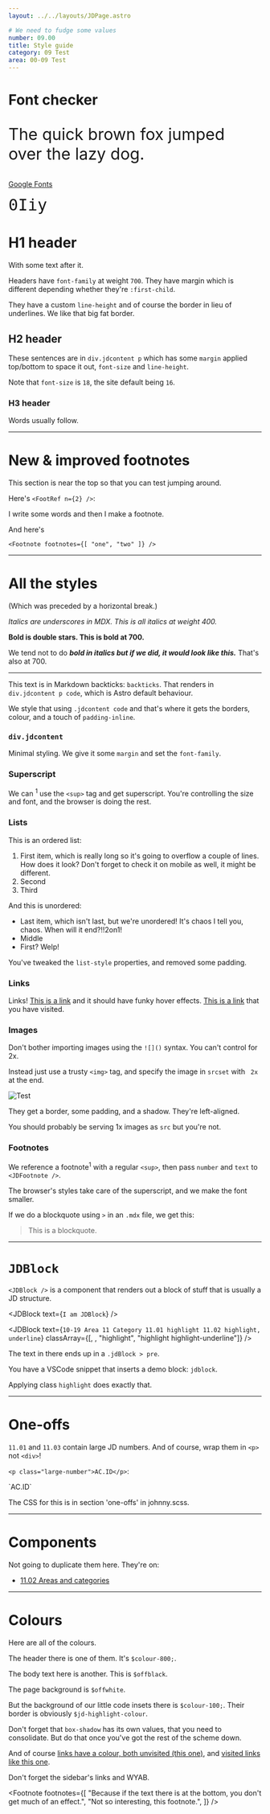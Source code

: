 ```yaml
---
layout: ../../layouts/JDPage.astro

# We need to fudge some values
number: 09.00
title: Style guide
category: 09 Test
area: 00-09 Test
---
```



# Font checker

<p style="font-size: 32px">The quick brown fox jumped over the lazy dog. </p>
<p>
  <a href="https://fonts.google.com/specimen/IBM+Plex+Serif?preview.text=The%20quick%20brown%20fox%20jumped%20over%20the%20lazy%20dog&preview.text_type=custom">
    Google Fonts
  </a>
</p>

<p>
  <code style="font-size: 32px">0Iiy</code>
</p>

# H1 header

With some text after it.

Headers have `font-family` at weight `700`. They have margin which is different depending whether they're `:first-child`.

They have a custom `line-height` and of course the border in lieu of underlines. We like that big fat border.

## H2 header

These sentences are in `div.jdcontent p` which has some `margin` applied top/bottom to space it out, `font-size` and `line-height`.

Note that `font-size` is `18`, the site default being `16`.

### H3 header

Words usually follow.

---

# New & improved footnotes

This section is near the top so that you can test jumping around.<FootRef n={1} />

Here's `<FootRef n={2} />`:

I write some words and then I make a footnote.<FootRef n={2} />

And here's

`<Footnote footnotes={[ "one", "two" ]} />`

---

# All the styles

(Which was preceded by a horizontal break.)

_Italics are underscores in MDX. This is all italics at weight 400._

**Bold is double stars. This is bold at 700.**

We tend not to do _**bold in italics but if we did, it would look like this.**_ That's also at 700.

---

This text is in Markdown backticks: `backticks`. That renders in `div.jdcontent p code`, which is Astro default behaviour.

We style that using `.jdcontent code` and that's where it gets the borders, colour, and a touch of `padding-inline`.

### `div.jdcontent`

Minimal styling. We give it some `margin` and set the `font-family`.

### Superscript

We can <sup>1</sup> use the `<sup>` tag and get superscript. You're controlling the size and font, and the browser is doing the rest.

### Lists

This is an ordered list:

1. First item, which is really long so it's going to overflow a couple of lines. How does it look? Don't forget to check it on mobile as well, it might be different.
2. Second
3. Third

And this is unordered:

- Last item, which isn't last, but we're unordered! It's chaos I tell you, chaos. When will it end?!!2on1!
- Middle
- First? Welp!

You've tweaked the `list-style` properties, and removed some padding.

### Links

Links! [This is a link](#) and it should have funky hover effects. [This is a link](/) that you have visited.

### Images

Don't bother importing images using the `![]()` syntax. You can't control for 2x.

Instead just use a trusty `<img>` tag, and specify the image in `srcset` with ` 2x` at the end.

<img
  alt="Test"
  src="/img/11.01-finder-sample-company-expanded.png"
  srcset="/img/11.01-finder-sample-company-expanded.png 2x"
/>

They get a border, some padding, and a shadow. They're left-aligned.

You should probably be serving 1x images as `src` but you're not.

### Footnotes

We reference a footnote<sup>1</sup> with a regular `<sup>`, then pass `number` and `text` to `<JDFootnote />`.

The browser's styles take care of the superscript, and we make the font smaller.

<JDFootnote
  number="1"
  text="Like this one. It flows nicely on to multiple lines, which is always nice."
/>

If we do a blockquote using `>` in an `.mdx` file, we get this:

> This is a blockquote.

---

# `JDBlock`

`<JDBlock />` is a component that renders out a block of stuff that is usually a JD structure.

<JDBlock
  text={`I
am
JDBlock`}
/>

<JDBlock
  text={`
10-19 Area
   11 Category
   11.01 highlight
   11.02 highlight, underline
`}
  classArray={[, , "highlight", "highlight highlight-underline"]}
/>

The text in there ends up in a `.jdBlock > pre`.

You have a VSCode snippet that inserts a demo block: `jdblock`.

Applying class `highlight` does exactly that.

---

# One-offs

`11.01` and `11.03` contain large JD numbers. And of course, wrap them in `<p>` not `<div>`!

`<p class="large-number">AC.ID</p>`:

<p class="large-number">`AC.ID`</p>

The CSS for this is in section 'one-offs' in johnny.scss.

---

# Components

Not going to duplicate them here. They're on:

- [11.02 Areas and categories](/10-19-concepts/11-core/11.02-areas-and-categories)

---

# Colours

Here are all of the colours.

The header there is one of them. It's `$colour-800;`.

The body text here is another. This is `$offblack`.

The page background is `$offwhite`.

But the background of our little code insets there is `$colour-100;`. Their border is obviously `$jd-highlight-colour`.

Don't forget that `box-shadow` has its own values, that you need to consolidate. But do that once you've got the rest of the scheme down.

And of course [links have a colour, both unvisited (this one)](#), and [visited links like this one](https://daringfireball.net).

Don't forget the sidebar's links and WYAB.

<Footnote
  footnotes={[
    "Because if the text there is at the bottom, you don't get much of an effect.",
    "Not so interesting, this footnote.",
  ]}
/>
